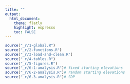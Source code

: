 ```yaml
---
title: ""
output:
  html_document:
    theme: flatly
    highlight: espresso
    toc: FALSE
---
```

<!-- send line to console to render
rmarkdown::render("index.Rmd")
-->

```r
source("_r/1-global.R")
source("_r/2-functions.R")
source("_r/3-load-and-clean.R")
source("_r/4-tables.R")
source("_r/5-figures.R")
source("_r/6-1-analysis.R")# fixed starting elevations
source("_r/6-2-analysis.R")# random starting elevations
source("_r/6-3-analysis.R")# SDP

```

#

##
